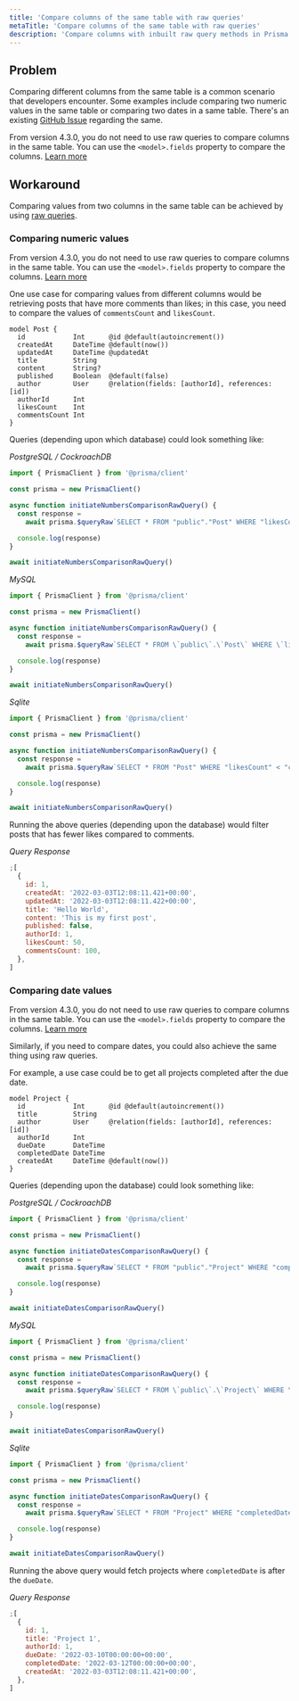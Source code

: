 ```yaml
---
title: 'Compare columns of the same table with raw queries'
metaTitle: 'Compare columns of the same table with raw queries'
description: 'Compare columns with inbuilt raw query methods in Prisma'
---
```

<head>
    <title>{frontMatter.metaTitle}</title>
</head>

<TopBlock/>

## Problem

Comparing different columns from the same table is a common scenario that developers encounter. Some examples include comparing two numeric values in the same table or comparing two dates in a same table. There's an existing [GitHub Issue](https://github.com/prisma/prisma/issues/5048) regarding the same.

<Admonition type="info">

From version 4.3.0, you do not need to use raw queries to compare columns in the same table. You can use the `<model>.fields` property to compare the columns. [Learn more](/orm/reference/prisma-client-reference#compare-columns-in-the-same-table)

</Admonition>

## Workaround

Comparing values from two columns in the same table can be achieved by using [raw queries](/orm/prisma-client/queries/raw-database-access/raw-queries).

### Comparing numeric values

<Admonition type="info">

From version 4.3.0, you do not need to use raw queries to compare columns in the same table. You can use the `<model>.fields` property to compare the columns. [Learn more](/orm/reference/prisma-client-reference#compare-columns-in-the-same-table)

</Admonition>

One use case for comparing values from different columns would be retrieving posts that have more comments than likes; in this case, you need to compare the values of `commentsCount` and `likesCount`.

```prisma
model Post {
  id            Int      @id @default(autoincrement())
  createdAt     DateTime @default(now())
  updatedAt     DateTime @updatedAt
  title         String
  content       String?
  published     Boolean  @default(false)
  author        User     @relation(fields: [authorId], references: [id])
  authorId      Int
  likesCount    Int
  commentsCount Int
}
```

Queries (depending upon which database) could look something like:

_PostgreSQL / CockroachDB_

```js
import { PrismaClient } from '@prisma/client'

const prisma = new PrismaClient()

async function initiateNumbersComparisonRawQuery() {
  const response =
    await prisma.$queryRaw`SELECT * FROM "public"."Post" WHERE "likesCount" < "commentsCount";`

  console.log(response)
}

await initiateNumbersComparisonRawQuery()
```

_MySQL_

```js
import { PrismaClient } from '@prisma/client'

const prisma = new PrismaClient()

async function initiateNumbersComparisonRawQuery() {
  const response =
    await prisma.$queryRaw`SELECT * FROM \`public\`.\`Post\` WHERE \`likesCount\` < \`commentsCount\`;`

  console.log(response)
}

await initiateNumbersComparisonRawQuery()
```

_Sqlite_

```js
import { PrismaClient } from '@prisma/client'

const prisma = new PrismaClient()

async function initiateNumbersComparisonRawQuery() {
  const response =
    await prisma.$queryRaw`SELECT * FROM "Post" WHERE "likesCount" < "commentsCount";`

  console.log(response)
}

await initiateNumbersComparisonRawQuery()
```

Running the above queries (depending upon the database) would filter posts that has fewer likes compared to comments.

_Query Response_

```js
;[
  {
    id: 1,
    createdAt: '2022-03-03T12:08:11.421+00:00',
    updatedAt: '2022-03-03T12:08:11.422+00:00',
    title: 'Hello World',
    content: 'This is my first post',
    published: false,
    authorId: 1,
    likesCount: 50,
    commentsCount: 100,
  },
]
```

### Comparing date values

<Admonition type="info">

From version 4.3.0, you do not need to use raw queries to compare columns in the same table. You can use the `<model>.fields` property to compare the columns. [Learn more](/orm/reference/prisma-client-reference#compare-columns-in-the-same-table)

</Admonition>

Similarly, if you need to compare dates, you could also achieve the same thing using raw queries.

For example, a use case could be to get all projects completed after the due date.

```prisma
model Project {
  id            Int      @id @default(autoincrement())
  title         String
  author        User     @relation(fields: [authorId], references: [id])
  authorId      Int
  dueDate       DateTime
  completedDate DateTime
  createdAt     DateTime @default(now())
}
```

Queries (depending upon the database) could look something like:

_PostgreSQL / CockroachDB_

```js
import { PrismaClient } from '@prisma/client'

const prisma = new PrismaClient()

async function initiateDatesComparisonRawQuery() {
  const response =
    await prisma.$queryRaw`SELECT * FROM "public"."Project" WHERE "completedDate" > "dueDate";`

  console.log(response)
}

await initiateDatesComparisonRawQuery()
```

_MySQL_

```js
import { PrismaClient } from '@prisma/client'

const prisma = new PrismaClient()

async function initiateDatesComparisonRawQuery() {
  const response =
    await prisma.$queryRaw`SELECT * FROM \`public\`.\`Project\` WHERE \`completedDate\` > \`dueDate\`;`

  console.log(response)
}

await initiateDatesComparisonRawQuery()
```

_Sqlite_

```js
import { PrismaClient } from '@prisma/client'

const prisma = new PrismaClient()

async function initiateDatesComparisonRawQuery() {
  const response =
    await prisma.$queryRaw`SELECT * FROM "Project" WHERE "completedDate" > "dueDate";`

  console.log(response)
}

await initiateDatesComparisonRawQuery()
```

Running the above query would fetch projects where `completedDate` is after the `dueDate`.

_Query Response_

```js
;[
  {
    id: 1,
    title: 'Project 1',
    authorId: 1,
    dueDate: '2022-03-10T00:00:00+00:00',
    completedDate: '2022-03-12T00:00:00+00:00',
    createdAt: '2022-03-03T12:08:11.421+00:00',
  },
]
```
